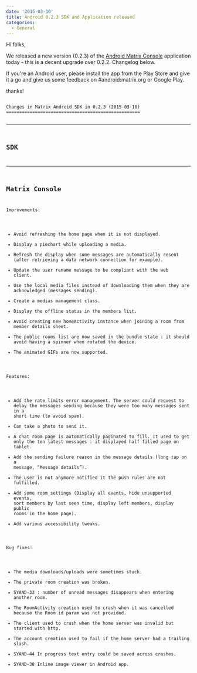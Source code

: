 ```yaml
---
date: '2015-03-10'
title: Android 0.2.3 SDK and Application released
categories:
  - General
---
```


Hi folks,

We released a new version (0.2.3) of the <a href="https://play.google.com/store/apps/details?id=org.matrix.androidsdk.alpha">Android Matrix Console</a> application today - this is a decent upgrade over 0.2.2.  Changelog below.

If you're an Android user, please install the app from the Play Store and give it a go and give us some feedback on #android:matrix.org or Google Play.

thanks!

<code>
Changes in Matrix Android SDK in 0.2.3 (2015-03-10)
===================================================

-----
 SDK
-----
  
-----------------
 Matrix Console
-----------------

Improvements:

 * Avoid refreshing the home page when it is not displayed.
 * Display a piechart while uploading a media.
 * Refresh the display when some messages are automatically resent (after retrieving a data network connection for example).
 * Update the user rename message to be compliant with the web client.
 * Use the local media files instead of downloading them when they are acknowledged (messages sending).
 * Create a medias management class.
 * Display the offline status in the members list.
 * Avoid creating new homeActivity instance when joining a room from member details sheet.
 * The public rooms list are now saved in the bundle state : it should avoid having a spinner when rotated the device.
 * The animated GIFs are now supported.

Features:

 * Add the rate limits error management. The server could request to delay the messages sending because they were too many messages sent in a short time (to avoid spam).
 * Can take a photo to send it.
 * A chat room page is automatically paginated to fill. It used to get only the ten latest messages : it displayed half filled page on tablet.
 * Add the sending failure reason in the message details (long tap on a message, “Message details”).
 * The user is not anymore notified it the push rules are not fulfilled.
 * Add some room settings (Display all events, hide unsupported events, sort members by last seen time, display left members, display public rooms in the home page).
 * Add various accessibility tweaks.

Bug fixes:

 * The media downloads/uploads were sometimes stuck.
 * The private room creation was broken.
 * SYAND-33 : number of unread messages disappears when entering another room.
 * The RoomActivity creation used to crash when it was cancelled because the Room id param was not provided.
 * The client used to crash when the home server was invalid but started with http.
 * The account creation used to fail if the home server had a trailing slash.
 * SYAND-44 In progress text entry could be saved across crashes.
 * SYAND-38 Inline image viewer in Android app.

</code>